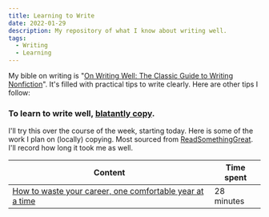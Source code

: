 ```yaml
---
title: Learning to Write
date: 2022-01-29
description: My repository of what I know about writing well.
tags:
  - Writing
  - Learning
---
```


My bible on writing is "[On Writing Well: The Classic Guide to Writing Nonfiction](https://www.amazon.com/Writing-Well-Classic-Guide-Nonfiction/dp/0060891548)". It's filled with practical tips to write clearly. Here are other tips I follow:

### To learn to write well, [blatantly copy](https://www.reddit.com/r/writing/comments/sdsk73/if_you_want_to_write_better_literally_copy/).

I'll try this over the course of the week, starting today. Here is some of the work I plan on (locally) copying. Most sourced from [ReadSomethingGreat](https://www.readsomethinggreat.com/). I'll record how long it took me as well.

| Content                                                                                                                                   | Time spent |
| ----------------------------------------------------------------------------------------------------------------------------------------- | ---------- |
| [How to waste your career, one comfortable year at a time](https://apoorvagovind.substack.com/p/how-to-waste-your-career-one-comfortable) | 28 minutes |
